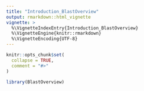```yaml
---
title: "Introduction_BlastOverview"
output: rmarkdown::html_vignette
vignette: >
  %\VignetteIndexEntry{Introduction_BlastOverview}
  %\VignetteEngine{knitr::rmarkdown}
  %\VignetteEncoding{UTF-8}
---
```


```r
knitr::opts_chunk$set(
  collapse = TRUE,
  comment = "#>"
)
```

```r
library(BlastOverview)
```
